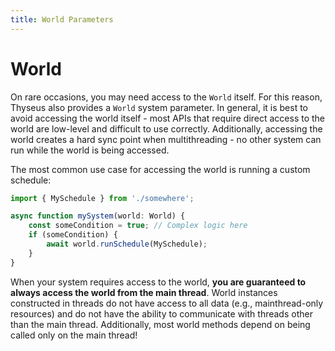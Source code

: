 ```yaml
---
title: World Parameters
---
```


# World

On rare occasions, you may need access to the `World` itself. For this reason,
Thyseus also provides a `World` system parameter. In general, it is best to
avoid accessing the world itself - most APIs that require direct access to the
world are low-level and difficult to use correctly. Additionally, accessing the
world creates a hard sync point when multithreading - no other system can run
while the world is being accessed.

The most common use case for accessing the world is running a custom schedule:

```ts
import { MySchedule } from './somewhere';

async function mySystem(world: World) {
	const someCondition = true; // Complex logic here
	if (someCondition) {
		await world.runSchedule(MySchedule);
	}
}
```

When your system requires access to the world, **you are guaranteed to always
access the world from the main thread**. World instances constructed in threads
do not have access to all data (e.g., mainthread-only resources) and do not have
the ability to communicate with threads other than the main thread.
Additionally, most world methods depend on being called only on the main thread!
